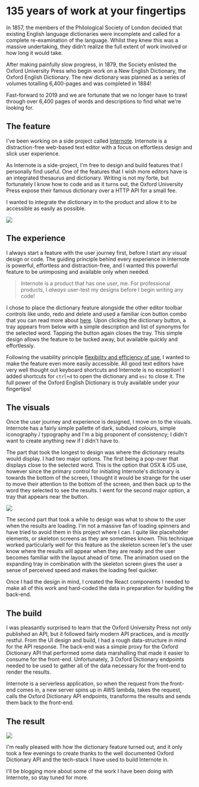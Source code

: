 
# 135 years of work at your fingertips

In 1857, the members of the Philological Society of London decided that existing English language dictionaries were incomplete and called for a complete re-examination of the language. Whilst they knew this was a massive undertaking, they didn’t realize the full extent of work involved or how long it would take.

After making painfully slow progress, in 1879, the Society enlisted the Oxford University Press who begin work on a New English Dictionary, the Oxford English Dictionary. The new dictionary was planned as a series of volumes totalling 6,400-pages and was completed in 1884!

Fast-forward to 2019 and we are fortunate that we no longer have to trawl through over 6,400 pages of words and descriptions to find what we're looking for.

## The feature

I've been working on a side project called [Internote](https://internote.app). Internote is a distraction-free web-based text editor with a focus on effortless design and slick user experience.

As Internote is a side-project, I'm free to design and build features that I personally find useful. One of the features that I wish more editors have is an integrated thesaurus and dictionary. Writing is not my forte, but fortunately I know how to code and as it turns out, the Oxford University Press expose their famous dictionary over a HTTP API for a small fee.

I wanted to integrate the dictionary in to the product and allow it to be accessible as easily as possible.

<Image src="/internote/dictionary.gif" width={2880} height={1754} />

## The experience

I always start a feature with the user journey first, before I start any visual design or code. The guiding principle behind every experience in Internote is powerful, effortless and distraction-free, and I wanted this powerful feature to be unimposing and available only when needed.

> Internote is a product that has one user, me. For professional products, I _always_ user-test my designs before I begin writing any code!

I chose to place the dictionary feature alongside the other editor toolbar controls like undo, redo and delete and used a familiar icon button combo that you can read more about [here](/blog/a-unique-approach-to-tooltips). Upon clicking the dictionary button, a tray appears from below with a simple description and list of synonyms for the selected word. Tapping the button again closes the tray. This simple design allows the feature to be tucked away, but available quickly and effortlessly.

Following the usability principle [flexibility and efficiency of use](https://www.nngroup.com/articles/ten-usability-heuristics/), I wanted to make the feature even more easily accessible. All good text editors have very well thought out keyboard shortcuts and Internote is no exception! I added shortcuts for `ctrl+d` to open the dictionary and `esc` to close it. The full power of the Oxford English Dictionary is truly available under your fingertips!

## The visuals

Once the user journey and experience is designed, I move on to the visuals. Internote has a fairly simple pallette of dark, subdued colours, simple iconography / typography and I'm a big proponent of consistency; I didn't want to create anything new if I didn't have to.

The part that took the longest to design was where the dictionary results would display. I had two major options. The first being a pop-over that displays close to the selected word. This is the option that OSX & iOS use, however since the primary control for initiating Internote's dictionary is towards the bottom of the screen, I thought it would be strange for the user to move their attention to the bottom of the screen, and then back up to the word they selected to see the results. I went for the second major option, a tray that appears near the button.

<Image src="/internote/dictionary2.gif" width={2880} height={1754} />

The second part that took a while to design was what to show to the user when the results are loading. I'm not a massive fan of loading spinners and have tried to avoid them in this project where I can. I quite like placeholder elements, or skeleton screens as they are sometimes known. This technique worked particularly well for this feature as the skeleton screen let's the user know where the results will appear when they are ready and the user becomes familiar with the layout ahead of time. The animation used on the expanding tray in combination with the skeleton screen gives the user a sense of perceived speed and makes the loading feel quicker.

Once I had the design in mind, I created the React components I needed to make all of this work and hard-coded the data in preparation for building the back-end.

## The build

I was pleasantly surprised to learn that the Oxford University Press not only published an API, but it followed fairly modern API practices, and is _mostly_ restful. From the UI design and build, I had a rough data-structure in mind for the API response. The back-end was a simple proxy for the Oxford Dictionary API that performed some data marshalling that made it easier to consume for the front-end. Unfortunately, 3 Oxford Dictionary endpoints needed to be used to gather all of the data necessary for the front-end to render the results.

Internote is a serverless application, so when the request from the front-end comes in, a new server spins up in AWS lambda, takes the request, calls the Oxford Dictionary API endpoints, transforms the results and sends them back to the front-end.

## The result

<Image src="/internote/dictionary3.gif" width={2880} height={1754} />

I'm really pleased with how the dictionary feature turned out, and it only took a few evenings to create thanks to the well documented Oxford Dictionary API and the tech-stack I have used to build Internote in.

I'll be blogging more about some of the work I have been doing with Internote, so stay tuned for more.
